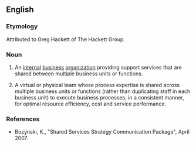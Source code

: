 ==English==

===Etymology===
Attributed to Greg Hackett of The Hackett Group.
{{rfe|en|Source for this?}}

===Noun===
{{en-noun}}

# {{lb|en|business}} An [[internal]] [[business]] [[organization]] providing support services that are shared between multiple business units or functions.
# {{lb|en|business}} A virtual or physical team whose process expertise is shared across multiple business units or functions (rather than duplicating staff in each business unit) to execute business processes, in a consistent manner, for optimal resource efficiency, cost and service performance.

===References===
* Bozynski, K., "Shared Services Strategy Communication Package", April 2007.